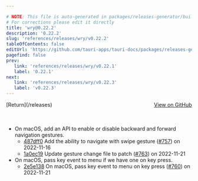 ```yaml
---

# NOTE: This file is auto-generated in packages/releases-generator/build.ts
# For corrections please edit it directly
title: 'wry@0.22.2'
description: '0.22.2'
slug: 'references/releases/wry/v0.22.2'
tableOfContents: false
editUrl: 'https://github.com/tauri-apps/tauri-docs/packages/releases-generator/build.ts'
pagefind: false
prev:
   link: 'references/releases/wry/v0.22.1'
   label: '0.22.1'
next:
   link: 'references/releases/wry/v0.22.3'
   label: 'v0.22.3'
---
```


<div style="margin-bottom:3rem; display: flex; justify-content: space-between; align-items: center"><span>[Return](/releases)</span><span><a href="https://github.com/tauri-apps/wry/releases/tag/wry-v0.22.2">View on GitHub</a></span></div>

- On macOS, add an API to enable or disable backward and forward navigation gestures.
  - [487dff0](https://github.com/tauri-apps/wry/commit/487dff03a103df999e5e0c6286f75b4d1f419d25) Add the ability to navigate with swipe gesture ([#757](https://github.com/tauri-apps/wry/pull/757)) on 2022-11-16
  - [1a0ec19](https://github.com/tauri-apps/wry/commit/1a0ec19fd533c853b744c5e2346542d2e1e5805d) Update gesture change file to patch ([#763](https://github.com/tauri-apps/wry/pull/763)) on 2022-11-21
- On macOS, pass key event to menu if we have one on key press.
  - [2e5e138](https://github.com/tauri-apps/wry/commit/2e5e1381789c332654a5ffee47d578042a9be87b) On macOS, pass key event to menu on key press ([#760](https://github.com/tauri-apps/wry/pull/760)) on 2022-11-21

